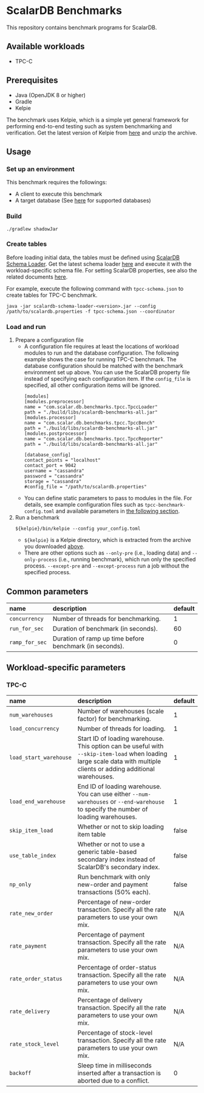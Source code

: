 # ScalarDB Benchmarks

This repository contains benchmark programs for ScalarDB.

## Available workloads

- TPC-C

## Prerequisites

- Java (OpenJDK 8 or higher)
- Gradle
- Kelpie

The benchmark uses Kelpie, which is a simple yet general framework for performing end-to-end testing such as system benchmarking and verification. Get the latest version of Kelpie from [here](https://github.com/scalar-labs/kelpie) and unzip the archive.

## Usage

### Set up an environment

This benchmark requires the followings:
- A client to execute this benchmark
- A target database (See [here](https://github.com/scalar-labs/scalardb/blob/master/docs/scalardb-supported-databases.mdx) for supported databases)

### Build

```console
./gradlew shadowJar
```

### Create tables

Before loading initial data, the tables must be defined using [ScalarDB Schema Loader](https://github.com/scalar-labs/scalardb/blob/master/docs/schema-loader.mdx). Get the latest schema loader [here](https://github.com/scalar-labs/scalardb/releases) and execute it with the workload-specific schema file. For setting ScalarDB properties, see also the related documents [here](https://github.com/scalar-labs/scalardb#docs).

For example, execute the following command with `tpcc-schema.json` to create tables for TPC-C benchmark.

```console
java -jar scalardb-schema-loader-<version>.jar --config /path/to/scalardb.properties -f tpcc-schema.json --coordinator
```

### Load and run

1. Prepare a configuration file
    - A configuration file requires at least the locations of workload modules to run and the database configuration. The following example shows the case for running TPC-C benchmark. The database configuration should be matched with the benchmark environment set up above. You can use the ScalarDB property file instead of specifying each configuration item. If the `config_file` is specified, all other configuration items will be ignored.
      ```
      [modules]
      [modules.preprocessor]
      name = "com.scalar.db.benchmarks.tpcc.TpccLoader"
      path = "./build/libs/scalardb-benchmarks-all.jar"
      [modules.processor]
      name = "com.scalar.db.benchmarks.tpcc.TpccBench"
      path = "./build/libs/scalardb-benchmarks-all.jar"
      [modules.postprocessor]
      name = "com.scalar.db.benchmarks.tpcc.TpccReporter"
      path = "./build/libs/scalardb-benchmarks-all.jar"
 
      [database_config]
      contact_points = "localhost"
      contact_port = 9042
      username = "cassandra"
      password = "cassandra"
      storage = "cassandra"
      #config_file = "/path/to/scalardb.properties"
      ```
    - You can define static parameters to pass to modules in the file. For details, see example configuration files such as `tpcc-benchmark-config.toml` and available parameters in [the following section](#common-parameters).
2. Run a benchmark
   ```
   ${kelpie}/bin/kelpie --config your_config.toml
   ```
    - `${kelpie}` is a Kelpie directory, which is extracted from the archive you downloaded [above](#prerequisites).
    - There are other options such as `--only-pre` (i.e., loading data) and `--only-process` (i.e., running benchmark), which run only the specified process. `--except-pre` and `--except-process` run a job without the specified process.

## Common parameters

| name           | description                                             | default |
|:---------------|:--------------------------------------------------------|:--------|
| `concurrency`  | Number of threads for benchmarking.                     | 1       |
| `run_for_sec`  | Duration of benchmark (in seconds).                     | 60      |
| `ramp_for_sec` | Duration of ramp up time before benchmark (in seconds). | 0       |

## Workload-specific parameters

### TPC-C

| name                   | description                                                                                                                                                           | default |
|:-----------------------|:----------------------------------------------------------------------------------------------------------------------------------------------------------------------|:--------|
| `num_warehouses`       | Number of warehouses (scale factor) for benchmarking.                                                                                                                 | 1       |
| `load_concurrency`     | Number of threads for loading.                                                                                                                                        | 1       |
| `load_start_warehouse` | Start ID of loading warehouse. This option can be useful with `--skip-item-load` when loading large scale data with multiple clients or adding additional warehouses. | 1       |
| `load_end_warehouse`   | End ID of loading warehouse. You can use either `--num-warehouses` or `--end-warehouse` to specify the number of loading warehouses.                                  | 1       |
| `skip_item_load`       | Whether or not to skip loading item table                                                                                                                             | false   |
| `use_table_index`      | Whether or not to use a generic table-based secondary index instead of ScalarDB's secondary index.                                                                    | false   |
| `np_only`              | Run benchmark with only new-order and payment transactions (50% each).                                                                                                | false   |
| `rate_new_order`       | Percentage of new-order transaction. Specify all the rate parameters to use your own mix.                                                                             | N/A     |
| `rate_payment`         | Percentage of payment transaction. Specify all the rate parameters to use your own mix.                                                                               | N/A     |
| `rate_order_status`    | Percentage of order-status transaction. Specify all the rate parameters to use your own mix.                                                                          | N/A     |
| `rate_delivery`        | Percentage of delivery transaction. Specify all the rate parameters to use your own mix.                                                                              | N/A     |
| `rate_stock_level`     | Percentage of stock-level transaction. Specify all the rate parameters to use your own mix.                                                                           | N/A     |
| `backoff`              | Sleep time in milliseconds inserted after a transaction is aborted due to a conflict.                                                                                 | 0       |
